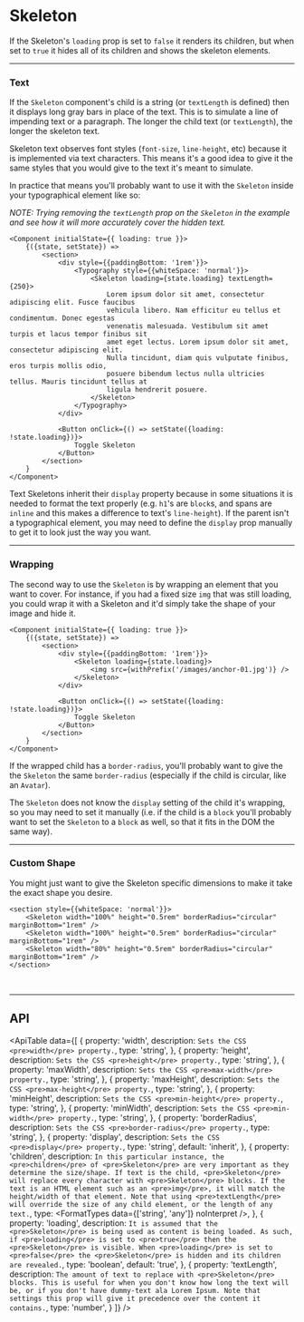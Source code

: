 
# Skeleton

<ComponentInfo title="Skeleton" mode="description" />

If the Skeleton's `loading` prop is set to `false` it  renders its children, but when set to `true`
it hides all of its children and shows the skeleton elements.

---

### Text

If the `Skeleton` component's child is a string (or `textLength` is defined) then it displays
long gray bars in place of the text. This is to simulate a line of impending text or a paragraph.
The longer the child text (or `textLength`), the longer the skeleton text.

Skeleton text observes font styles (`font-size`, `line-height`, etc) because it is implemented via
text characters. This means it's a good idea to give it the same styles that you would give to the
text it's meant to simulate.

In practice that means you'll probably want to use it with the `Skeleton` inside your typographical
element like so:

*NOTE: Trying removing the `textLength` prop on the `Skeleton` in the example and see how it
will more accurately cover the hidden text.*

```tsx live
<Component initialState={{ loading: true }}>
    {({state, setState}) =>
        <section>
            <div style={{paddingBottom: '1rem'}}>
                <Typography style={{whiteSpace: 'normal'}}>
                    <Skeleton loading={state.loading} textLength={250}>
                        Lorem ipsum dolor sit amet, consectetur adipiscing elit. Fusce faucibus
                        vehicula libero. Nam efficitur eu tellus et condimentum. Donec egestas
                        venenatis malesuada. Vestibulum sit amet turpis et lacus tempor finibus sit
                        amet eget lectus. Lorem ipsum dolor sit amet, consectetur adipiscing elit.
                        Nulla tincidunt, diam quis vulputate finibus, eros turpis mollis odio,
                        posuere bibendum lectus nulla ultricies tellus. Mauris tincidunt tellus at
                        ligula hendrerit posuere.
                    </Skeleton>
                </Typography>
            </div>

            <Button onClick={() => setState({loading: !state.loading})}>
                Toggle Skeleton
            </Button>
        </section>
    }
</Component>
```

Text Skeletons inherit their `display` property because in some situations it is needed to format
the text properly (e.g. `h1`'s are `block`s, and spans are `inline` and this makes a difference to
text's `line-height`). If the parent isn't a typographical element, you may need to define the
`display` prop manually to get it to look just the way you want.

---

### Wrapping

The second way to use the `Skeleton` is by wrapping an element that you want to cover. For instance,
if you had a fixed size `img` that was still loading, you could wrap it with a Skeleton and it'd
simply take the shape of your image and hide it.

```tsx live
<Component initialState={{ loading: true }}>
    {({state, setState}) =>
        <section>
            <div style={{paddingBottom: '1rem'}}>
                <Skeleton loading={state.loading}>
                    <img src={withPrefix('/images/anchor-01.jpg')} />
                </Skeleton>
            </div>

            <Button onClick={() => setState({loading: !state.loading})}>
                Toggle Skeleton
            </Button>
        </section>
    }
</Component>
```

If the wrapped child has a `border-radius`, you'll probably want to give the the `Skeleton` the same
`border-radius` (especially if the child is circular, like
an <Link to="/components/avatar">`Avatar`</Link>).

The `Skeleton` does not know the `display` setting of the child it's wrapping, so you may need to
set it manually (i.e. if the child is a `block` you'll probably want to set the `Skeleton` to a
`block` as well, so that it fits in the DOM the same way).

---

### Custom Shape

You might just want to give the Skeleton specific dimensions to make it take the exact shape you desire.

```tsx live
<section style={{whiteSpace: 'normal'}}>
    <Skeleton width="100%" height="0.5rem" borderRadius="circular" marginBottom="1rem" />
    <Skeleton width="100%" height="0.5rem" borderRadius="circular" marginBottom="1rem" />
    <Skeleton width="80%" height="0.5rem" borderRadius="circular" marginBottom="1rem" />
</section>
```

<br />

---

## API

<ApiTable data={[
    {
        property: 'width',
        description: `Sets the CSS <pre>width</pre> property.`,
        type: 'string',
    },
    {
        property: 'height',
        description: `Sets the CSS <pre>height</pre> property.`,
        type: 'string',
    },
    {
        property: 'maxWidth',
        description: `Sets the CSS <pre>max-width</pre> property.`,
        type: 'string',
    },
    {
        property: 'maxHeight',
        description: `Sets the CSS <pre>max-height</pre> property.`,
        type: 'string',
    },
    {
        property: 'minHeight',
        description: `Sets the CSS <pre>min-height</pre> property.`,
        type: 'string',
    },
    {
        property: 'minWidth',
        description: `Sets the CSS <pre>min-width</pre> property.`,
        type: 'string',
    },
    {
        property: 'borderRadius',
        description: `Sets the CSS <pre>border-radius</pre> property.`,
        type: 'string',
    },
    {
        property: 'display',
        description: `Sets the CSS <pre>display</pre> property.`,
        type: 'string',
        default: 'inherit',
    },
    {
        property: 'children',
        description: `In this particular instance, the <pre>children</pre> of <pre>Skeleton</pre>
            are very important as they determine the size/shape. If text is the child,
            <pre>Skeleton</pre> will replace every character with <pre>Skeleton</pre> blocks. If the
            text is an HTML element such as an <pre>img</pre>, it will match the height/width of
            that element. Note that using <pre>textLength</pre> will override the size of any child
            element, or the length of any text.`,
        type: <FormatTypes data={['string', 'any']} noInterpret />,
    },
    {
        property: 'loading',
        description: `It is assumed that the <pre>Skeleton</pre> is being used as content is being
            loaded. As such, if <pre>loading</pre> is set to <pre>true</pre> then the
            <pre>Skeleton</pre> is visible. When <pre>loading</pre> is set to <pre>false</pre> the
            <pre>Skeleton</pre> is hidden and its children are revealed.`,
        type: 'boolean',
        default: 'true',
    },
    {
        property: 'textLength',
        description: `The amount of text to replace with <pre>Skeleton</pre> blocks. This is useful
            for when you don't know how long the text will be, or if you don't have dummy-text ala
            Lorem Ipsum. Note that settings this prop will give it precedence over the content it
            contains.`,
        type: 'number',
    }
]} />